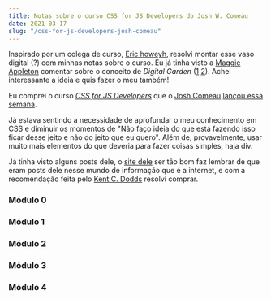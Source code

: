 ```yaml
---
title: Notas sobre o curso CSS for JS Developers do Josh W. Comeau
date: 2021-03-17
slug: "/css-for-js-developers-josh-comeau"
---
```


Inspirado por um colega de curso, [Eric howeyh](https://www.erichowey.dev/writing/notes-from-css-for-js-course/), resolvi montar esse vaso digital (?) com minhas notas sobre o curso. Eu já tinha visto a [Maggie Appleton](https://maggieappleton.com/garden-history) comentar sobre o conceito de *Digital Garden* ([1](https://joelhooks.com/digital-garden) [2](https://tomcritchlow.com/2019/02/17/building-digital-garden/)). Achei interessante a ideia e quis fazer o meu também!


Eu comprei o curso *[CSS for JS Developers](https://css-for-js.dev/)* que o [Josh Comeau](https://www.joshwcomeau.com/) [lançou essa semana](https://www.indiehackers.com/post/launched-my-first-course-earned-over-us-500-000-ama-4382405cd5).

Já estava sentindo a necessidade de aprofundar o meu conhecimento em CSS e diminuir os momentos de "Não faço ideia do que está fazendo isso ficar desse jeito e não do jeito que eu quero". Além de, provavelmente, usar muito mais elementos do que deveria para fazer coisas simples, haja div.

Já tinha visto alguns posts dele, o [site dele](https://www.joshwcomeau.com/) ser tão bom faz lembrar de que eram posts dele nesse mundo de informação que é a internet, e com a recomendação feita pelo [Kent C. Dodds](https://kentcdodds.com/) resolvi comprar.


### Módulo 0
### Módulo 1
### Módulo 2
### Módulo 3
### Módulo 4




